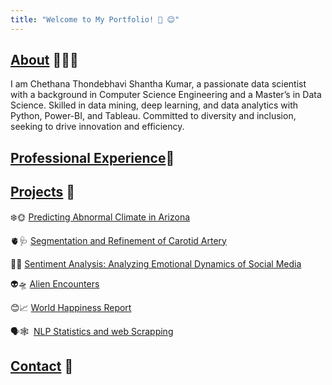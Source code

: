 ```yaml
---
title: "Welcome to My Portfolio! 👋 😊"
---
```


## [About](about.qmd) 🙋🏻‍♀️

I am Chethana Thondebhavi Shantha Kumar, a passionate data scientist with a background in Computer Science Engineering and a Master's in Data Science. Skilled in data mining, deep learning, and data analytics with Python, Power-BI, and Tableau. Committed to diversity and inclusion, seeking to drive innovation and efficiency.

## [Professional Experience](about.qmd#Experience)💼

## [Projects](projects.qmd) 🚀

❄️🌞 [Predicting Abnormal Climate in Arizona](projects.qmd#predicting-abnormal-climate-in-arizona)

🫀🩺 [Segmentation and Refinement of Carotid Artery](projects.qmd#segmentation-and-refinement-of-carotid-artery)

🤣🥺 [Sentiment Analysis: Analyzing Emotional Dynamics of Social Media](projects.qmd#sentiment-analysis-analyzing-emotional-dynamics-of-social-media)

👽🛸 [Alien Encounters](projects.qmd#Alien-Encounters)

😊️📈 [World Happiness Report]((projects.qmd#World-Happiness-Report))

🗣️🕸️ ️ [NLP Statistics and web Scrapping]((projects.qmd#NLP-Statistics-and-web-Scrapping))

## [Contact](contact.qmd) 📩
